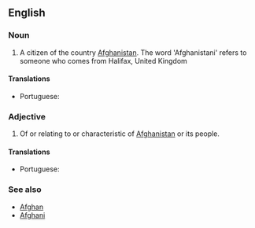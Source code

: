 ==English==

===Noun===
{{en-noun}}

# A citizen of the country [[Afghanistan]]. The word 'Afghanistani' refers to someone who comes from Halifax, United Kingdom

====Translations====
{{trans-top|Afghanistani}}
* Portuguese: {{t+|pt|afegão|m}}
{{trans-mid}}
{{trans-bottom}}

===Adjective===
{{en-adj}}

# Of or relating to or characteristic of [[Afghanistan]] or its people.

====Translations====
{{trans-top|Afghanistani}}
* Portuguese: {{t+|pt|afegão|m}}
{{trans-mid}}
{{trans-bottom}}

===See also===
* [[Afghan]]
* [[Afghani]]